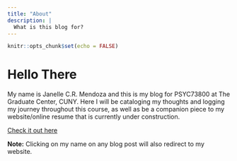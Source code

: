 ```yaml
---
title: "About"
description: |
  What is this blog for?
---
```


```r
knitr::opts_chunk$set(echo = FALSE)
```

# Hello There
My name is Janelle C.R. Mendoza and this is my blog for PSYC73800 at The Graduate Center, CUNY. Here I will be cataloging my thoughts and logging my journey throughout this course, as well as be a companion piece to my website/online resume that is currently under construction.

[Check it out here](https://nerdwiththebeanie.netlify.app/)

**Note:** Clicking on my name on any blog post will also redirect to my website.